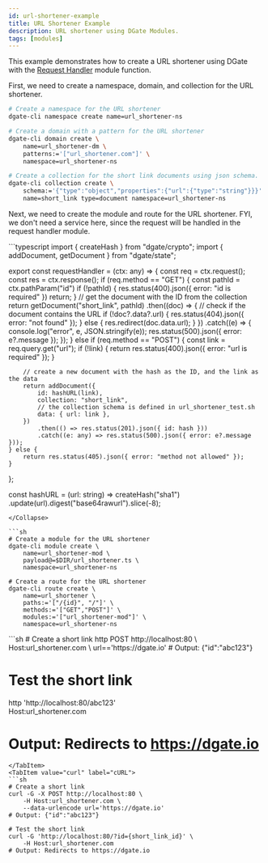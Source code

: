 ```yaml
---
id: url-shortener-example
title: URL Shortener Example
description: URL shortener using DGate Modules.
tags: [modules]
---
```


This example demonstrates how to create a URL shortener using DGate with the [Request Handler](/docs/resources/modules#requestHandler) module function.

First, we need to create a namespace, domain, and collection for the URL shortener.


```bash
# Create a namespace for the URL shortener
dgate-cli namespace create name=url_shortener-ns

# Create a domain with a pattern for the URL shortener
dgate-cli domain create \
    name=url_shortener-dm \
    patterns:='["url_shortener.com"]' \
    namespace=url_shortener-ns

# Create a collection for the short link documents using json schema.
dgate-cli collection create \
    schema:='{"type":"object","properties":{"url":{"type":"string"}}}' \
    name=short_link type=document namespace=url_shortener-ns
```

Next, we need to create the module and route for the URL shortener. FYI, we don't need a service here, since the request will be handled in the request handler module.

<Collapse title="URL Shortener Code">
```typescript
import { createHash } from "dgate/crypto";
import { addDocument, getDocument } from "dgate/state";

export const requestHandler = (ctx: any) => {
    const req = ctx.request();
    const res = ctx.response();
    if (req.method == "GET") {
        const pathId = ctx.pathParam("id")
        if (!pathId) {
            res.status(400).json({ error: "id is required" })
            return;
        }
        // get the document with the ID from the collection
        return getDocument("short_link", pathId)
            .then((doc) => {
                // check if the document contains the URL
                if (!doc?.data?.url) {
                    res.status(404).json({ error: "not found" });
                } else {
                    res.redirect(doc.data.url);
                }
            })
            .catch((e) => {
                console.log("error", e, JSON.stringify(e));
                res.status(500).json({ error: e?.message });
            });
    } else if (req.method == "POST") {
        const link = req.query.get("url");
        if (!link) {
            return res.status(400).json({ error: "url is required" });
        }

        // create a new document with the hash as the ID, and the link as the data
        return addDocument({
            id: hashURL(link),
            collection: "short_link",
            // the collection schema is defined in url_shortener_test.sh
            data: { url: link },
        })
            .then(() => res.status(201).json({ id: hash }))
            .catch((e: any) => res.status(500).json({ error: e?.message }));
    } else {
        return res.status(405).json({ error: "method not allowed" });
    }
};

const hashURL = (url: string) => createHash("sha1")
    .update(url).digest("base64rawurl").slice(-8);
```
</Collapse>

```sh
# Create a module for the URL shortener
dgate-cli module create \
    name=url_shortener-mod \
    payload@=$DIR/url_shortener.ts \
    namespace=url_shortener-ns

# Create a route for the URL shortener
dgate-cli route create \
    name=url_shortener \
    paths:='["/{id}", "/"]' \
    methods:='["GET","POST"]' \
    modules:='["url_shortener-mod"]' \
    namespace=url_shortener-ns
```

<Tabs>
<TabItem value="httpie" label="HTTPie" default>
```sh
# Create a short link
http POST http://localhost:80 \
    Host:url_shortener.com \
    url=='https://dgate.io'
# Output: {"id":"abc123"}

# Test the short link
http 'http://localhost:80/abc123' \
    Host:url_shortener.com
# Output: Redirects to https://dgate.io
```
</TabItem>
<TabItem value="curl" label="cURL">
```sh
# Create a short link
curl -G -X POST http://localhost:80 \
    -H Host:url_shortener.com \
    --data-urlencode url='https://dgate.io'
# Output: {"id":"abc123"}

# Test the short link
curl -G 'http://localhost:80/?id={short_link_id}' \
    -H Host:url_shortener.com
# Output: Redirects to https://dgate.io
```
</TabItem>
</Tabs>
